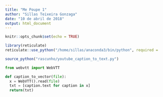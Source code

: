 ```yaml
---
title: "Me Poupe 1"
author: "Sillas Teixeira Gonzaga"
date: "10 de abril de 2018"
output: html_document
---
```


```r
knitr::opts_chunk$set(echo = TRUE)
```


```r
library(reticulate)
reticulate::use_python("/home/sillas/anaconda3/bin/python", required = TRUE)

source_python("rascunho/youtube_caption_to_text.py")
```


```python
from webvtt import WebVTT

def caption_to_vector(file):
  x = WebVTT().read(file)
  txt = [caption.text for caption in x]
  return(txt)

```

